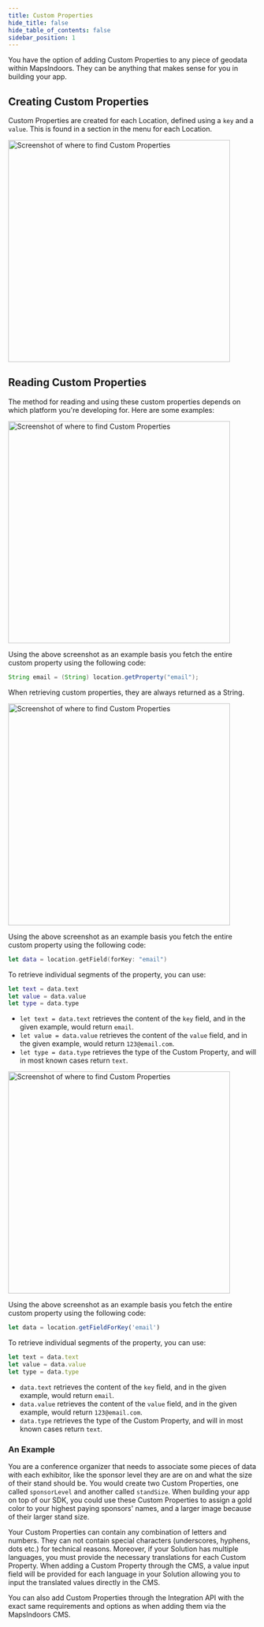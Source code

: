 ```yaml
---
title: Custom Properties
hide_title: false
hide_table_of_contents: false
sidebar_position: 1
---
```



You have the option of adding Custom Properties to any piece of geodata within MapsIndoors. They can be anything that makes sense for you in building your app.

## Creating Custom Properties

Custom Properties are created for each Location, defined using a `key` and a `value`. This is found in a section in the menu for each Location.

<img src="/img/data/custom-properties.png" alt="Screenshot of where to find Custom Properties" width="450"/>

## Reading Custom Properties

The method for reading and using these custom properties depends on which platform you're developing for. Here are some examples:

<Tabs groupId="data-custom-properties">
<TabItem value="android" label="Android" default>

<img src="/img/data/custom-properties-cms-example.png" alt="Screenshot of where to find Custom Properties" width="450"/>

Using the above screenshot as an example basis you fetch the entire custom property using the following code:

```java
String email = (String) location.getProperty("email");
```

When retrieving custom properties, they are always returned as a String.

</TabItem>
<TabItem value="ios" label="iOS" default>

<img src="/img/data/custom-properties-cms-example.png" alt="Screenshot of where to find Custom Properties" width="450"/>

Using the above screenshot as an example basis you fetch the entire custom property using the following code:

```swift
let data = location.getField(forKey: "email")
```

To retrieve individual segments of the property, you can use:

```swift
let text = data.text
let value = data.value
let type = data.type
```

* `let text = data.text` retrieves the content of the `key` field, and in the given example, would return `email`.
* `let value = data.value` retrieves the content of the `value` field, and in the given example, would return `123@email.com`.
* `let type = data.type` retrieves the type of the Custom Property, and will in most known cases return `text`.

</TabItem>
<TabItem value="web" label="Web" default>

<img src="/img/data/custom-properties-cms-example.png" alt="Screenshot of where to find Custom Properties" width="450"/>

Using the above screenshot as an example basis you fetch the entire custom property using the following code:

```js
let data = location.getFieldForKey('email')
```

To retrieve individual segments of the property, you can use:

```js
let text = data.text
let value = data.value
let type = data.type
```

* `data.text` retrieves the content of the `key` field, and in the given example, would return `email`.
* `data.value` retrieves the content of the `value` field, and in the given example, would return `123@email.com`.
* `data.type` retrieves the type of the Custom Property, and will in most known cases return `text`.

</TabItem>
</Tabs>

### An Example

You are a conference organizer that needs to associate some pieces of data with each exhibitor, like the sponsor level they are are on and what the size of their stand should be. You would create two Custom Properties, one called `sponsorLevel` and another called `standSize`. When building your app on top of our SDK, you could use these Custom Properties to assign a gold color to your highest paying sponsors' names, and a larger image because of their larger stand size.

Your Custom Properties can contain any combination of letters and numbers. They can not contain special characters (underscores, hyphens, dots etc.) for technical reasons. Moreover, if your Solution has multiple languages, you must provide the necessary translations for each Custom Property. When adding a Custom Property through the CMS, a value input field will be provided for each language in your Solution allowing you to input the translated values directly in the CMS.

You can also add Custom Properties through the Integration API with the exact same requirements and options as when adding them via the MapsIndoors CMS.
